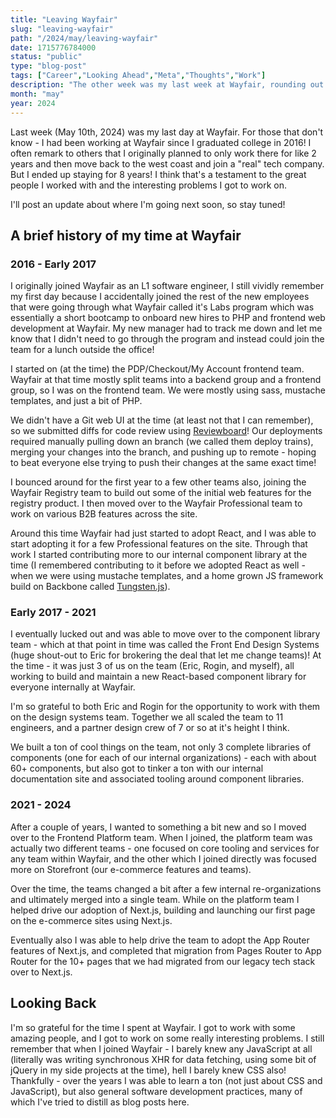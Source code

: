 ```yaml
---
title: "Leaving Wayfair"
slug: "leaving-wayfair"
path: "/2024/may/leaving-wayfair"
date: 1715776784000
status: "public"
type: "blog-post"
tags: ["Career","Looking Ahead","Meta","Thoughts","Work"]
description: "The other week was my last week at Wayfair, rounding out almost 8 years at the company. I wanted to reflect a bit on my time there!"
month: "may"
year: 2024
---
```



Last week (May 10th, 2024) was my last day at Wayfair. For those that don't know - I had been working at Wayfair since I graduated college in 2016! I often remark to others that I originally planned to only work there for like 2 years and then move back to the west coast and join a "real" tech company. But I ended up staying for 8 years! I think that's a testament to the great people I worked with and the interesting problems I got to work on.

I'll post an update about where I'm going next soon, so stay tuned!

## A brief history of my time at Wayfair

### 2016 - Early 2017

I originally joined Wayfair as an L1 software engineer, I still vividly remember my first day because I accidentally joined the rest of the new employees that were going through what Wayfair called it's Labs program which was essentially a short bootcamp to onboard new hires to PHP and frontend web development at Wayfair. My new manager had to track me down and let me know that I didn't need to go through the program and instead could join the team for a lunch outside the office!

I started on (at the time) the PDP/Checkout/My Account frontend team. Wayfair at that time mostly split teams into a backend group and a frontend group, so I was on the frontend team. We were mostly using sass, mustache templates, and just a bit of PHP.

We didn't have a Git web UI at the time (at least not that I can remember), so we submitted diffs for code review using [Reviewboard](https://www.reviewboard.org/)! Our deployments required manually pulling down an branch (we called them deploy trains), merging your changes into the branch, and pushing up to remote - hoping to beat everyone else trying to push their changes at the same exact time!

I bounced around for the first year to a few other teams also, joining the Wayfair Registry team to build out some of the initial web features for the registry product. I then moved over to the Wayfair Professional team to work on various B2B features across the site.

Around this time Wayfair had just started to adopt React, and I was able to start adopting it for a few Professional features on the site. Through that work I started contributing more to our internal component library at the time (I remembered contributing to it before we adopted React as well - when we were using mustache templates, and a home grown JS framework build on Backbone called [Tungsten.js](https://github.com/wayfair-archive/tungstenjs)).

### Early 2017 - 2021

I eventually lucked out and was able to move over to the component library team - which at that point in time was called the Front End Design Systems (huge shout-out to Eric for brokering the deal that let me change teams)! At the time - it was just 3 of us on the team (Eric, Rogin, and myself), all working to build and maintain a new React-based component library for everyone internally at Wayfair.

I'm so grateful to both Eric and Rogin for the opportunity to work with them on the design systems team. Together we all scaled the team to 11 engineers, and a partner design crew of 7 or so at it's height I think.

We built a ton of cool things on the team, not only 3 complete libraries of components (one for each of our internal organizations) - each with about 60+ components, but also got to tinker a ton with our internal documentation site and associated tooling around component libraries.

### 2021 - 2024

After a couple of years, I wanted to something a bit new and so I moved over to the Frontend Platform team. When I joined, the platform team was actually two different teams - one focused on core tooling and services for any team within Wayfair, and the other which I joined directly was focused more on Storefront (our e-commerce features and teams).

Over the time, the teams changed a bit after a few internal re-organizations and ultimately merged into a single team. While on the platform team I helped drive our adoption of Next.js, building and launching our first page on the e-commerce sites using Next.js.

Eventually also I was able to help drive the team to adopt the App Router features of Next.js, and completed that migration from Pages Router to App Router for the 10+ pages that we had migrated from our legacy tech stack over to Next.js.

## Looking Back

I'm so grateful for the time I spent at Wayfair. I got to work with some amazing people, and I got to work on some really interesting problems. I still remember that when I joined Wayfair - I barely knew any JavaScript at all (literally was writing synchronous XHR for data fetching, using some bit of jQuery in my side projects at the time), hell I barely knew CSS also! Thankfully - over the years I was able to learn a ton (not just about CSS and JavaScript), but also general software development practices, many of which I've tried to distill as blog posts here.
